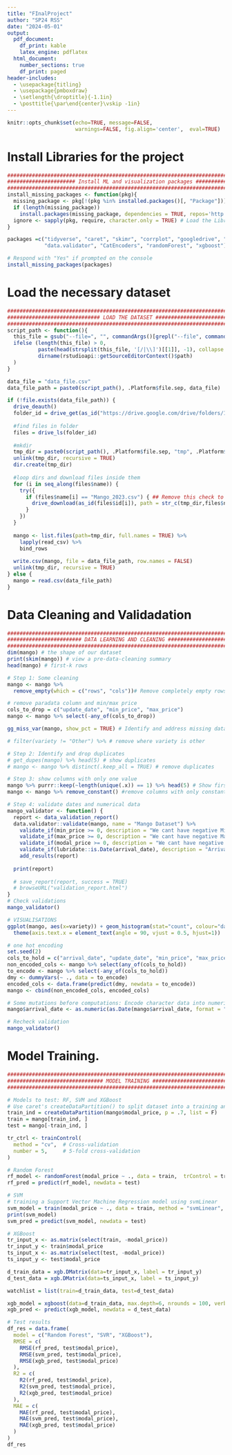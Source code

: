 ```yaml
---
title: "FInalProject"
author: "SP24 RSS"
date: "2024-05-01"
output:
  pdf_document:
    df_print: kable
    latex_engine: pdflatex
  html_document:
    number_sections: true
    df_print: paged
header-includes:
  - \usepackage{titling}
  - \usepackage{pmboxdraw}
  - \setlength{\droptitle}{-1.1in}
  - \posttitle{\par\end{center}\vskip -1in}
---
```


```r
knitr::opts_chunk$set(echo=TRUE, message=FALSE,
                      warnings=FALSE, fig.align='center',  eval=TRUE)
```

# Install Libraries for the project
```r
################################################################################
###################### Install ML and visualization packages ###################
################################################################################
install_missing_packages <- function(pkg){
  missing_package <- pkg[!(pkg %in% installed.packages()[, "Package"])]
  if (length(missing_package))
    install.packages(missing_package, dependencies = TRUE, repos='http://cran.rstudio.com/')
  ignore <- sapply(pkg, require, character.only = TRUE) # Load the Library
}

packages =c("tidyverse", "caret", "skimr", "corrplot", "googledrive", "janitor", "naniar", 
            "data.validator", "CatEncoders", "randomForest", "xgboost")

# Respond with "Yes" if prompted on the console
install_missing_packages(packages)
```

# Load the necessary dataset
```r
################################################################################
############################## LOAD THE DATASET ################################
################################################################################
script_path <- function(){
  this_file = gsub("--file=", "", commandArgs()[grepl("--file", commandArgs())])
  ifelse (length(this_file) > 0, 
          paste(head(strsplit(this_file, '[/|\\]')[[1]], -1), collapse = .Platform$file.sep),
          dirname(rstudioapi::getSourceEditorContext()$path)
  )
}

data_file = "data_file.csv"
data_file_path = paste0(script_path(), .Platform$file.sep, data_file)

if (!file.exists(data_file_path)) {
  drive_deauth()
  folder_id = drive_get(as_id("https://drive.google.com/drive/folders/10ze7uyKYysH5tCfWb2gam-5SvkFS7iz2"))
  
  #find files in folder
  files = drive_ls(folder_id)
  
  #mkdir
  tmp_dir = paste0(script_path(), .Platform$file.sep, "tmp", .Platform$file.sep)
  unlink(tmp_dir, recursive = TRUE)
  dir.create(tmp_dir)
  
  #loop dirs and download files inside them
  for (i in seq_along(files$name)) {
    try({
      if (files$name[i] == "Mango_2023.csv") { ## Remove this check to load all data ~80,000 records
        drive_download(as_id(files$id[i]), path = str_c(tmp_dir,files$name[i]))
      }
    })
  }
  
  mango <- list.files(path=tmp_dir, full.names = TRUE) %>% 
    lapply(read_csv) %>% 
    bind_rows 
  
  write.csv(mango, file = data_file_path, row.names = FALSE)
  unlink(tmp_dir, recursive = TRUE)
} else {
  mango = read.csv(data_file_path)
}
```

# Data Cleaning and Validadation
```r
################################################################################
######################## DATA LEARNING AND CLEANING ############################
################################################################################
dim(mango) # the shape of our dataset
print(skim(mango)) # view a pre-data-cleaning summary
head(mango) # first-k rows

# Step 1: Some cleaning
mango <- mango %>%
  remove_empty(which = c("rows", "cols"))# Remove completely empty rows or columns

# remove paradata column and min/max price
cols_to_drop = c("update_date", "min_price", "max_price")
mango <- mango %>% select(-any_of(cols_to_drop))

gg_miss_var(mango, show_pct = TRUE) # Identify and address missing data

# filter(variety != "Other") %>% # remove where variety is other

# Step 2: Identify and drop duplicates
# get_dupes(mango) %>% head(5) # show duplicates
# mango <- mango %>% distinct(.keep_all = TRUE) # remove duplicates

# Step 3: show columns with only one value
mango %>% purrr::keep(~length(unique(.x)) == 1) %>% head(5) # Show first 5 rows
mango <- mango %>% remove_constant() #remove columns with only constants

# Step 4: validate dates and numerical data
mango_validator <- function() {
  report <- data_validation_report()
  data.validator::validate(mango, name = "Mango Dataset") %>%
    validate_if(min_price >= 0, description = "We cant have negative Min Price") %>%
    validate_if(max_price >= 0, description = "We cant have negative Max Price") %>%
    validate_if(modal_price >= 0, description = "We cant have negative Modal Price") %>%
    validate_if(lubridate::is.Date(arrival_date), description = "Arrival date has all Date values") %>%
    add_results(report)
  
  print(report)
  
  # save_report(report, success = TRUE)
  # browseURL("validation_report.html")
}
# Check validations
mango_validator()

# VISUALISATIONS
ggplot(mango, aes(x=variety)) + geom_histogram(stat="count", colour="darkblue", fill="darkblue") +
  theme(axis.text.x = element_text(angle = 90, vjust = 0.5, hjust=1))

# one hot encoding 
set.seed(2)
cols_to_hold = c("arrival_date", "update_date", "min_price", "max_price", "modal_price")
non_encoded_cols <- mango %>% select(any_of(cols_to_hold))
to_encode <- mango %>% select(-any_of(cols_to_hold))
dmy <- dummyVars(~ ., data = to_encode)
encoded_cols <- data.frame(predict(dmy, newdata = to_encode))
mango <- cbind(non_encoded_cols, encoded_cols)

# Some mutations before computations: Encode character data into numeric and extract month
mango$arrival_date <- as.numeric(as.Date(mango$arrival_date, format = "%d/%m/%Y"))

# Recheck validation
mango_validator()
```

# Model Training.
```r
################################################################################
############################### MODEL TRAINING #################################
################################################################################

# Models to test: RF, SVM and XGBoost
# Use caret's createDataPartition() to split dataset into a training and testing sets
train_ind = createDataPartition(mango$modal_price, p = .7, list = F)
train = mango[train_ind, ]
test = mango[-train_ind, ]

tr_ctrl <- trainControl(
  method = "cv",  # Cross-validation
  number = 5,     # 5-fold cross-validation
)

# Random Forest
rf_model <- randomForest(modal_price ~ ., data = train,  trControl = tr_ctrl, ntree = 250, mtry=3)
rf_pred = predict(rf_model, newdata = test)

# SVM
# training a Support Vector Machine Regression model using svmLinear
svm_model = train(modal_price ~ ., data = train, method = "svmLinear", trControl = tr_ctrl)
print(svm_model)
svm_pred = predict(svm_model, newdata = test)

# XGBoost
tr_input_x <- as.matrix(select(train, -modal_price))
tr_input_y <- train$modal_price
ts_input_x <- as.matrix(select(test, -modal_price))
ts_input_y <- test$modal_price

d_train_data = xgb.DMatrix(data=tr_input_x, label = tr_input_y)
d_test_data = xgb.DMatrix(data=ts_input_x, label = ts_input_y)

watchlist = list(train=d_train_data, test=d_test_data)

xgb_model = xgboost(data=d_train_data, max.depth=6, nrounds = 100, verbose = FALSE)
xgb_pred <- predict(xgb_model, newdata = d_test_data)

# Test results
df_res = data.frame(
  model = c("Random Forest", "SVR", "XGBoost"),
  RMSE = c(
    RMSE(rf_pred, test$modal_price),
    RMSE(svm_pred, test$modal_price),
    RMSE(xgb_pred, test$modal_price)
  ),
  R2 = c(
    R2(rf_pred, test$modal_price),
    R2(svm_pred, test$modal_price),
    R2(xgb_pred, test$modal_price)
  ),
  MAE = c(
    MAE(rf_pred, test$modal_price),
    MAE(svm_pred, test$modal_price),
    MAE(xgb_pred, test$modal_price)
  )
)
df_res
```
